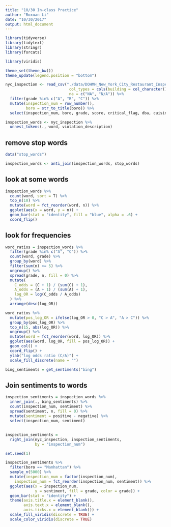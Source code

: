 ```yaml
---
title: "10/30 In-class Practice"
author: "Boxuan Li"
date: "10/30/2017"
output: html_document
---
```


```r
library(tidyverse)
library(tidytext)
library(stringr)
library(forcats)

library(viridis)

theme_set(theme_bw())
theme_update(legend.position = "bottom")
```

```r
nyc_inspection <- read_csv("./data/DOHMH_New_York_City_Restaurant_Inspection_Results.csv.gz",
                            col_types = cols(building = col_character()),
                            na = c("NA", "N/A")) %>% 
  filter(grade %in% c("A", "B", "C")) %>% 
  mutate(inspection_num = row_number(),
         boro = str_to_title(boro)) %>% 
  select(inspection_num, boro, grade, score, critical_flag, dba, cuisine_description, zipcode, violation_description)
```

```r
inspection_words <- nyc_inspection %>%
  unnest_tokens(., word, violation_description)
```

## remove stop words
```r
data("stop_words")

inspection_words <- anti_join(inspection_words, stop_words)
```

## look at some words
```r
inspection_words %>%
  count(word, sort = T) %>%
  top_n(10) %>% 
  mutate(word = fct_reorder(word, n)) %>% 
  ggplot(aes(x = word, y = n)) + 
  geom_bar(stat = "identity", fill = "blue", alpha = .6) + 
  coord_flip()
```

## look for frequencies
```r
word_ratios = inspection_words %>%
  filter(grade %in% c("A", "C")) %>% 
  count(word, grade) %>%
  group_by(word) %>% 
  filter(sum(n) >= 5) %>%
  ungroup() %>%
  spread(grade, n, fill = 0) %>%
  mutate(
    C_odds = (C + 1) / (sum(C) + 1),
    A_odds = (A + 1) / (sum(A) + 1),
    log_OR = log(C_odds / A_odds)
  ) %>%
  arrange(desc(log_OR)) 
```

```r
word_ratios %>%
  mutate(pos_log_OR = ifelse(log_OR > 0, "C > A", "A > C")) %>% 
  group_by(pos_log_OR) %>%
  top_n(15, abs(log_OR)) %>%
  ungroup() %>%
  mutate(word = fct_reorder(word, log_OR)) %>%
  ggplot(aes(word, log_OR, fill = pos_log_OR)) +
  geom_col() +
  coord_flip() +
  ylab("log odds ratio (C/A)") +
  scale_fill_discrete(name = "")
```

```r
bing_sentiments = get_sentiments("bing")
```

## Join sentiments to words
```r
inspection_sentiments = inspection_words %>% 
  inner_join(., bing_sentiments) %>% 
  count(inspection_num, sentiment) %>% 
  spread(sentiment, n, fill = 0) %>% 
  mutate(sentiment = positive - negative) %>% 
  select(inspection_num, sentiment)
```

##
```r
inspection_sentiments = 
  right_join(nyc_inspection, inspection_sentiments, 
             by = "inspection_num")
```

```r
set.seed(1)

inspection_sentiments %>% 
  filter(boro == "Manhattan") %>% 
  sample_n(5000) %>% 
  mutate(inspection_num = factor(inspection_num),
    inspection_num = fct_reorder(inspection_num, sentiment)) %>% 
  ggplot(aes(x = inspection_num, 
             y = sentiment, fill = grade, color = grade)) + 
  geom_bar(stat = "identity") + 
  theme(axis.title.x = element_blank(),
        axis.text.x = element_blank(),
        axis.ticks.x = element_blank()) +
  scale_fill_viridis(discrete = TRUE) + 
  scale_color_viridis(discrete = TRUE) 
```




